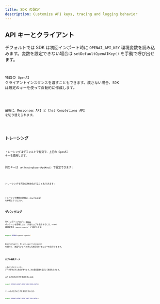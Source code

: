 ```yaml
---
title: SDK の設定
description: Customize API keys, tracing and logging behavior
---
```



## API キーとクライアント

デフォルトでは SDK は初回インポート時に `OPENAI_API_KEY` 環境変数を読み込みます。変数を設定できない場合は `setDefaultOpenAIKey()` を手動で呼び出せます。

<Code
  lang="typescript"
  code={setDefaultOpenAIKeyExample}
  title="既定の OpenAI キーを設定"
/>

独自の `OpenAI` クライアントインスタンスを渡すこともできます。渡さない場合、SDK は既定のキーを使って自動的に作成します。

<Code
  lang="typescript"
  code={setDefaultOpenAIClientExample}
  title="既定の OpenAI クライアントを設定"
/>

最後に、Responses API と Chat Completions API を切り替えられます。

<Code lang="typescript" code={setOpenAIAPIExample} title="OpenAI API の設定" />

## トレーシング

トレーシングはデフォルトで有効で、上記の OpenAI キーを使用します。

別のキーは `setTracingExportApiKey()` で設定できます:

<Code
  lang="typescript"
  code={setTracingExportApiKeyExample}
  title="トレーシングのエクスポート用 API キーを設定"
/>

トレーシングを完全に無効化することもできます:

<Code
  lang="typescript"
  code={setTracingDisabledExample}
  title="トレーシングを無効化"
/>

トレーシング機能の詳細は、[トレーシング](/openai-agents-js/ja/guides/tracing) を参照してください。

## デバッグログ

SDK はデバッグログに [`debug`](https://www.npmjs.com/package/debug) パッケージを使用します。詳細なログを表示するには、`DEBUG` 環境変数を `openai-agents*` に設定します。

```bash
export DEBUG=openai-agents*
```

`@openai/agents` の `getLogger(namespace)` を使って、独自モジュール用に名前空間付きロガーを取得できます。

<Code lang="typescript" code={getLoggerExample} title="ロガーを取得" />

### ログの機微データ

一部のログにはユーザー データが含まれる場合があります。次の環境変数を設定して無効化できます。

LLM の入出力のログを無効化するには:

```bash
export OPENAI_AGENTS_DONT_LOG_MODEL_DATA=1
```

ツールの入出力のログを無効化するには:

```bash
export OPENAI_AGENTS_DONT_LOG_TOOL_DATA=1
```
